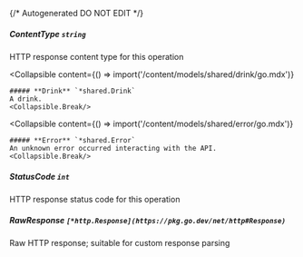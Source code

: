 {/* Autogenerated DO NOT EDIT  */}

##### **ContentType** `string`
HTTP response content type for this operation

<Collapsible
    content={() => import('/content/models/shared/drink/go.mdx')}
>
    ##### **Drink** `*shared.Drink`
    A drink.
    <Collapsible.Break/>
</Collapsible>

<Collapsible
    content={() => import('/content/models/shared/error/go.mdx')}
>
    ##### **Error** `*shared.Error`
    An unknown error occurred interacting with the API.
    <Collapsible.Break/>
</Collapsible>

##### **StatusCode** `int`
HTTP response status code for this operation

##### **RawResponse** `[*http.Response](https://pkg.go.dev/net/http#Response)`
Raw HTTP response; suitable for custom response parsing

